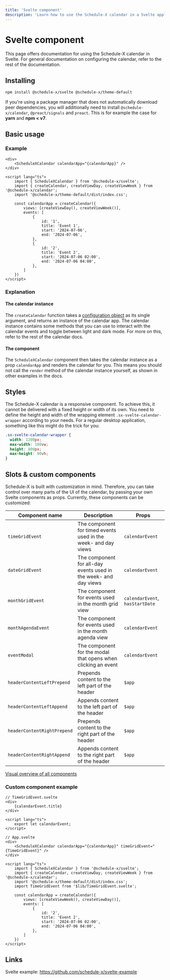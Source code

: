 ```yaml
---
title: 'Svelte component'
description: 'Learn how to use the Schedule-X calendar in a Svelte application'
---
```



# <SvelteIcon /> Svelte component

This page offers documentation for using the Schedule-X calendar in Svelte. For general documentation on
configuring the calendar, refer to the rest of the documentation.

## Installing

```bash copy
npm install @schedule-x/svelte @schedule-x/theme-default
```

If you're using a package manager that does not automatically
download peer dependencies, you will additionally need to install `@schedule-x/calendar`, `@preact/signals` and
`preact`. This is for example the case for **yarn** and **npm < v7**.

## Basic usage

### Example

```svelte
<div>
	<ScheduleXCalendar calendarApp="{calendarApp}" />
</div>

<script lang="ts">
	import { ScheduleXCalendar } from '@schedule-x/svelte';
	import { createCalendar, createViewDay, createViewWeek } from '@schedule-x/calendar';
	import '@schedule-x/theme-default/dist/index.css';

	const calendarApp = createCalendar({
		views: [createViewDay(), createViewWeek()],
		events: [
			{
				id: '1',
				title: 'Event 1',
				start: '2024-07-06',
				end: '2024-07-06',
			},
			{
				id: '2',
				title: 'Event 2',
				start: '2024-07-06 02:00',
				end: '2024-07-06 04:00',
			},
		]
	})
</script>
```

### Explanation

#### The calendar instance

The `createCalendar` function takes a [configuration object](/docs/calendar/configuration) as its single argument,
and returns an instance of the calendar app. The calendar instance contains some methods that you can use to
interact with the calendar events and toggle between light and dark mode. For more on this, refer to the rest of the
calendar docs.

#### The component

The `ScheduleXCalendar` component then takes the calendar instance as a prop `calendarApp` and renders the calendar
for you. This means you should not call the `render` method of the calendar instance yourself, as shown in other
examples in the docs.

## Styles

The Schedule-X calendar is a responsive component. To achieve this,
it cannot be delivered with a fixed height or width of its own. You need to define the height and width of the
wrapping element `.sx-svelte-calendar-wrapper` according to your needs. For a regular desktop application, something
like this might do the trick for you:

```css
.sx-svelte-calendar-wrapper {
  width: 1200px;
  max-width: 100vw;
  height: 800px;
  max-height: 90vh;
}
```

## Slots & custom components

Schedule-X is built with customization in mind. Therefore, you can take control over many parts of the
UI of the calendar, by passing your own Svelte components as props. Currently, these components
can be customized:

| Component name              | Description                                                      | Props                           |
|-----------------------------|------------------------------------------------------------------|---------------------------------|
| `timeGridEvent`             | The component for timed events used in the week- and day views   | `calendarEvent`                 |
| `dateGridEvent`             | The component for all-day events used in the week- and day views | `calendarEvent`                 |
| `monthGridEvent`            | The component for events used in the month grid view             | `calendarEvent`, `hasStartDate` |
| `monthAgendaEvent`          | The component for events used in the month agenda view           | `calendarEvent`                 |
| `eventModal`                | The component for the modal that opens when clicking an event    | `calendarEvent`                 |
| `headerContentLeftPrepend`  | Prepends content to the left part of the header                  | `$app`                          |
| `headerContentLeftAppend`   | Appends content to the left part of the header                   | `$app`                          |
| `headerContentRightPrepend` | Prepends content to the right part of the header                 | `$app`                          |
| `headerContentRightAppend`  | Appends content to the right part of the header                  | `$app`                          |

[Visual overview of all components](/docs/calendar/custom-components)

### Custom component example

```svelte
// TimeGridEvent.svelte
<div>
	{calendarEvent.title}
</div>

<script lang="ts">
	export let calendarEvent;
</script>
```

```svelte
// App.svelte
<div>
	<ScheduleXCalendar calendarApp="{calendarApp}" timeGridEvent="{TimeGridEvent}" />
</div>

<script lang="ts">
	import { ScheduleXCalendar } from '@schedule-x/svelte';
	import { createCalendar, createViewDay, createViewWeek } from '@schedule-x/calendar';
	import '@schedule-x/theme-default/dist/index.css';
	import TimeGridEvent from '$lib/TimeGridEvent.svelte';

	const calendarApp = createCalendar({
		views: [createViewWeek(), createViewDay()],
		events: [
			{
				id: '2',
				title: 'Event 2',
				start: '2024-07-06 02:00',
				end: '2024-07-06 04:00',
			},
		]
	})
</script>
```

## Links

Svelte example: https://github.com/schedule-x/svelte-example


